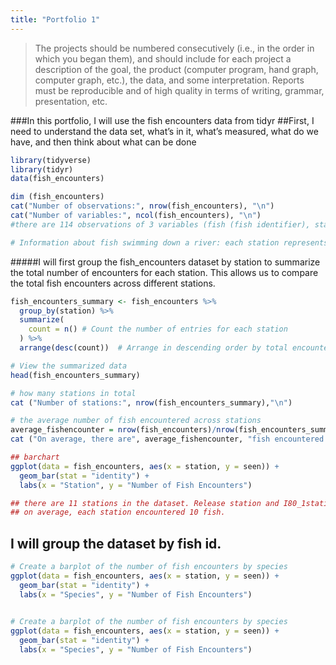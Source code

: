 ```yaml
---
title: "Portfolio 1"
---
```


> The projects should be numbered consecutively (i.e., in the order in which you began them), and should include for each project a description of the goal, the product (computer program, hand graph, computer graph, etc.), the data, and some interpretation. Reports must be reproducible and of high quality in terms of writing, grammar, presentation, etc.

###In this portfolio, I will use the fish encounters data from tidyr
##First, I need to understand the data set, what's in it, what's measured, what do we have, and then think about what can be done

```r
library(tidyverse) 
library(tidyr)
data(fish_encounters)

dim (fish_encounters)
cat("Number of observations:", nrow(fish_encounters), "\n")
cat("Number of variables:", ncol(fish_encounters), "\n")
#there are 114 observations of 3 variables (fish (fish identifier), station (measurement station), seen(was the fish seen? 1 if yes)) in the dataset

# Information about fish swimming down a river: each station represents an autonomous monitor that records if a tagged fish was seen at that location. Fish travel in one direction (migrating downstream). Information about misses is just as important as hits, but is not directly recorded in this form of the data.

```

#####I will first group the fish_encounters dataset by station to summarize the total number of encounters for each station. This allows us to compare the total fish encounters across different stations.
```r
fish_encounters_summary <- fish_encounters %>%
  group_by(station) %>%
  summarize(
    count = n() # Count the number of entries for each station
  ) %>%
  arrange(desc(count))  # Arrange in descending order by total encounters

# View the summarized data
head(fish_encounters_summary)

# how many stations in total 
cat ("Number of stations:", nrow(fish_encounters_summary),"\n")

# the average number of fish encountered across stations 
average_fishencounter = nrow(fish_encounters)/nrow(fish_encounters_summary)
cat ("On average, there are", average_fishencounter, "fish encountered across stations.")

## barchart 
ggplot(data = fish_encounters, aes(x = station, y = seen)) +
  geom_bar(stat = "identity") +
  labs(x = "Station", y = "Number of Fish Encounters")

## there are 11 stations in the dataset. Release station and I80_1station enountered a total of 19 fish, which are the most. 
## on average, each station encountered 10 fish. 
```

## I will group the dataset by fish id.
```r
# Create a barplot of the number of fish encounters by species
ggplot(data = fish_encounters, aes(x = station, y = seen)) +
  geom_bar(stat = "identity") +
  labs(x = "Species", y = "Number of Fish Encounters")
  
```


```r
# Create a barplot of the number of fish encounters by species
ggplot(data = fish_encounters, aes(x = station, y = seen)) +
  geom_bar(stat = "identity") +
  labs(x = "Species", y = "Number of Fish Encounters")
  
```
